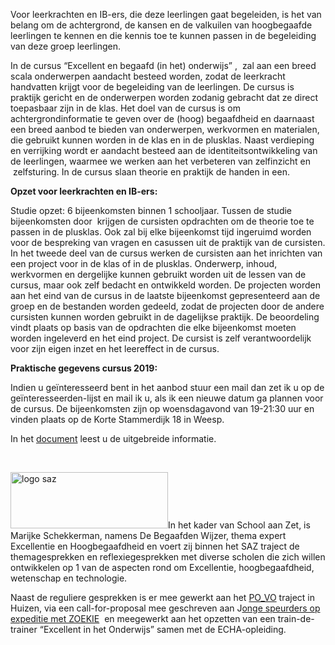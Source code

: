 Voor leerkrachten en IB-ers, die deze leerlingen gaat begeleiden, is het van belang om de achtergrond, de kansen en de valkuilen van hoogbegaafde leerlingen te kennen en die kennis toe te kunnen passen in de begeleiding van deze groep leerlingen.

In de cursus “Excellent en begaafd (in het) onderwijs” ,  zal aan een breed scala onderwerpen aandacht besteed worden, zodat de leerkracht handvatten krijgt voor de begeleiding van de leerlingen. De cursus is praktijk gericht en de onderwerpen worden zodanig gebracht dat ze direct toepasbaar zijn in de klas. Het doel van de cursus is om achtergrondinformatie te geven over de (hoog) begaafdheid en daarnaast een breed aanbod te bieden van onderwerpen, werkvormen en materialen, die gebruikt kunnen worden in de klas en in de plusklas. Naast verdieping en verrijking wordt er aandacht besteed aan de identiteitsontwikkeling van de leerlingen, waarmee we werken aan het verbeteren van zelfinzicht en  zelfsturing. In de cursus slaan theorie en praktijk de handen in een.

<strong>Opzet voor leerkrachten en IB-ers:</strong>

Studie opzet: 6 bijeenkomsten binnen 1 schooljaar. Tussen de studie bijeenkomsten door  krijgen de cursisten opdrachten om de theorie toe te passen in de plusklas. Ook zal bij elke bijeenkomst tijd ingeruimd worden voor de bespreking van vragen en casussen uit de praktijk van de cursisten. In het tweede deel van de cursus werken de cursisten aan het inrichten van een project voor in de klas of in de plusklas. Onderwerp, inhoud, werkvormen en dergelijke kunnen gebruikt worden uit de lessen van de cursus, maar ook zelf bedacht en ontwikkeld worden. De projecten worden aan het eind van de cursus in de laatste bijeenkomst gepresenteerd aan de groep en de bestanden worden gedeeld, zodat de projecten door de andere cursisten kunnen worden gebruikt in de dagelijkse praktijk. De beoordeling vindt plaats op basis van de opdrachten die elke bijeenkomst moeten worden ingeleverd en het eind project. De cursist is zelf verantwoordelijk voor zijn eigen inzet en het leereffect in de cursus.

<strong>Praktische gegevens cursus 2019:</strong>

Indien u geïnteresseerd bent in het aanbod stuur een mail dan zet ik u op de geïnteresseerden-lijst en mail ik u, als ik een nieuwe datum ga plannen voor de cursus. De bijeenkomsten zijn op woensdagavond van 19-21:30 uur en vinden plaats op de Korte Stammerdijk 18 in Weesp.

In het [document](/www/2019-cursus-Talentontwikkeling-Excellent-en-Begaafd-in-het-onderwijs.pdf) leest u de uitgebreide informatie.

&nbsp;


<a href="http://debegaafdenwijzer.nl/wp-content/uploads/2015/10/logo-saz.jpg"><img class="alignleft size-full wp-image-260" src="http://debegaafdenwijzer.nl/wp-content/uploads/2015/10/logo-saz.jpg" alt="logo saz" width="252" height="90" /></a>In het kader van School aan Zet, is Marijke Schekkerman, namens De Begaafden Wijzer, thema expert Excellentie en Hoogbegaafdheid en voert zij binnen het SAZ traject de themagesprekken en reflexiegesprekken met diverse scholen die zich willen ontwikkelen op 1 van de aspecten rond om Excellentie, hoogbegaafdheid, wetenschap en technologie.

Naast de reguliere gesprekken is er mee gewerkt aan het <a href="http://www.schoolaanzet.nl/thematische-inhoud/detail/?tx_sazcontent_article%5Barticle%5D=744&amp;tx_sazcontent_article%5Baction%5D=show&amp;tx_sazcontent_article%5Bcontroller%5D=Article&amp;cHash=f48888c98b#.ViUBxn7hAdU">PO_VO</a> traject in Huizen, via een call-for-proposal mee geschreven aan J<a title="Jonge Speurders op expeditie met ZOEKIE" href="http://debegaafdenwijzer.nl/jonge-speurders-op-expeditie-met-zoekie/">onge speurders op expeditie met ZOEKIE</a>  en meegewerkt aan het opzetten van een train-de-trainer "Excellent in het Onderwijs" samen met de ECHA-opleiding.

&nbsp;